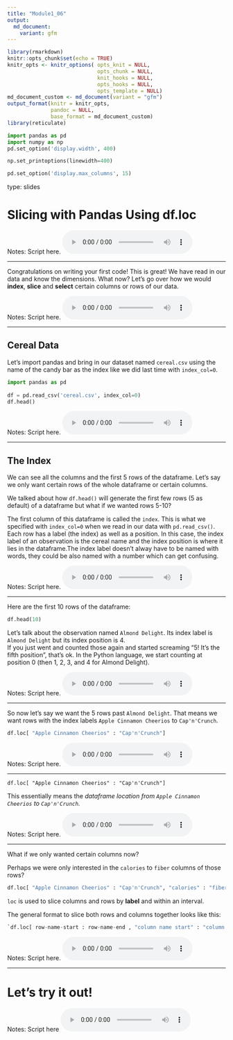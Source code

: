 ```yaml
---
title: "Module1_06"
output: 
  md_document:
    variant: gfm
---
```



```r
library(rmarkdown)
knitr::opts_chunk$set(echo = TRUE)
knitr_opts <- knitr_options( opts_knit = NULL,
                             opts_chunk = NULL,
                             knit_hooks = NULL,
                             opts_hooks = NULL,
                             opts_template = NULL)
md_document_custom <- md_document(variant = "gfm")
output_format(knitr = knitr_opts,
              pandoc = NULL,
              base_format = md_document_custom)
library(reticulate)
```


```python
import pandas as pd
import numpy as np
pd.set_option('display.width', 400)

np.set_printoptions(linewidth=400)

pd.set_option('display.max_columns', 15)
```

type: slides

# Slicing with Pandas Using df.loc

Notes: Script here.
<html>
<audio controls >
  <source src="placeholder_audio.mp3" />
</audio></html>

---

Congratulations on writing your first code! This is great! We have read in our data and know the dimensions. What now? Let's go over how we would **index**, **slice** and  **select** certain columns or rows of our data.


Notes: Script here.
<html>
<audio controls >
<source src="placeholder_audio.mp3" />
</audio></html>

---

## Cereal Data

Let's import pandas and bring in our dataset named `cereal.csv` using the name of the candy bar as the index like we did last time with `index_col=0`.


```python
import pandas as pd
  
df = pd.read_csv('cereal.csv', index_col=0)
df.head()
```

  
Notes: Script here.
<html>
<audio controls >
<source src="placeholder_audio.mp3" />
</audio></html>
    
---

## The Index
    
We can see all the columns and the first 5 rows of the dataframe.
Let's say we only want certain rows of the whole dataframe or certain columns.

We talked about how `df.head()` will generate the first few rows (5 as default) of a dataframe but what if we wanted rows 5-10?

The first column of this dataframe is called the `index`. This is what we specified with `index_col=0` when we read in our data with `pd.read_csv()`. Each row has a label (the index) as well as a position. In this case, the index label of an observation is the cereal name and the index position is where it lies in the dataframe.The index label doesn't alway have to be named with words, they could be also named with a number which can get confusing. 

Notes: Script here.
<html>
<audio controls >
<source src="placeholder_audio.mp3" />
</audio></html>

---

Here are the first 10 rows of the dataframe: 

```python
df.head(10)
```

Let's talk about the observation named `Almond Delight`.  Its index label is `Almond Delight` but its index position is 4.    
If you just went and counted those again and started screaming "5! It's the fifth position", that's ok. In the Python language, we start counting at position 0 (then 1, 2, 3, and 4 for Almond Delight).
  
Notes: Script here.
<html>
<audio controls >
<source src="placeholder_audio.mp3" />
</audio></html>

---

So now let's say we want the 5 rows past `Almond Delight`. That means we want rows with the index labels `Apple Cinnamon Cheerios` to `Cap'n'Crunch`.  

```python
df.loc[ "Apple Cinnamon Cheerios" : "Cap'n'Crunch"]
```

Notes: Script here.
<html>
<audio controls >
<source src="placeholder_audio.mp3"/>
</audio></html>

---

```df.loc[ "Apple Cinnamon Cheerios" : "Cap'n'Crunch"]```

This essentially means the _dataframe location from `Apple Cinnamon Cheerios` to `Cap'n'Crunch`._   


Notes: Script here.
<html>
<audio controls >
<source src="placeholder_audio.mp3"/>
</audio></html>

---

What if we only wanted certain columns now?

Perhaps we were only interested in the `calories` to `fiber` columns of those rows?


```python
df.loc[ "Apple Cinnamon Cheerios" : "Cap'n'Crunch", "calories" : "fiber"]
```

`loc` is used to slice columns and rows by **label** and within an interval.

The general format to slice both rows and columns together looks like this:

```python
`df.loc[ row-name-start : row-name-end , "column name start" : "column name end"]`
```


Notes: Script here.
<html>
<audio controls >
<source src="placeholder_audio.mp3" />
</audio></html>

---

# Let’s try it out!
    
Notes: Script here
<html>
<audio controls >
<source src="placeholder_audio.mp3" />
</audio></html>
    